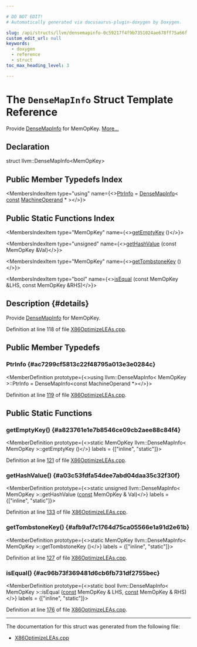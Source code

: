 ```yaml
---

# DO NOT EDIT!
# Automatically generated via docusaurus-plugin-doxygen by Doxygen.

slug: /api/structs/llvm/densemapinfo-0c59217f4f9b7351024ae678ff75a66f
custom_edit_url: null
keywords:
  - doxygen
  - reference
  - struct
toc_max_heading_level: 3

---
```





# The `DenseMapInfo` Struct Template Reference

<DoxygenPage pluginConfig={pluginConfig}>

Provide <a href="/docs/api/structs/llvm/densemapinfo">DenseMapInfo</a> for MemOpKey. <a href="#details">More...</a>

## Declaration

<CodeBlock>struct llvm::DenseMapInfo&lt;MemOpKey&gt;</CodeBlock>

## Public Member Typedefs Index

<MembersIndex>

<MembersIndexItem
  type="using"
  name={<><a href="#ac7299cf5813c22f48795a013e3e0284c">PtrInfo</a> = <a href="/docs/api/structs/llvm/densemapinfo">DenseMapInfo</a>&lt; <a href="/docs/api/files/lib/lib/target/lib/target/aarch64/aarch64promoteconstant-cpp/#a90f8350fecae261c25be85d38b451bff">const</a> <a href="/docs/api/classes/llvm/machineoperand">MachineOperand</a> &#42; &gt;</>}>
</MembersIndexItem>

</MembersIndex>

## Public Static Functions Index

<MembersIndex>

<MembersIndexItem
  type="MemOpKey"
  name={<><a href="#a823761e1e7b8546ce09cb2aee88c84f4">getEmptyKey</a> ()</>}>
</MembersIndexItem>

<MembersIndexItem
  type="unsigned"
  name={<><a href="#a03c53fdfa54dee7abd04daa35c32f30f">getHashValue</a> (const MemOpKey &amp;Val)</>}>
</MembersIndexItem>

<MembersIndexItem
  type="MemOpKey"
  name={<><a href="#afb9af7c1764d75ca05566e1a91d2e61b">getTombstoneKey</a> ()</>}>
</MembersIndexItem>

<MembersIndexItem
  type="bool"
  name={<><a href="#ac96b73f369481d6cb6fb731df2755bec">isEqual</a> (const MemOpKey &amp;LHS, const MemOpKey &amp;RHS)</>}>
</MembersIndexItem>

</MembersIndex>

## Description {#details}

Provide <a href="/docs/api/structs/llvm/densemapinfo">DenseMapInfo</a> for MemOpKey.

Definition at line 118 of file <a href="/docs/api/files/lib/lib/target/lib/target/x86/x86optimizeleas-cpp">X86OptimizeLEAs.cpp</a>.

<SectionDefinition>

## Public Member Typedefs

### PtrInfo {#ac7299cf5813c22f48795a013e3e0284c}

<MemberDefinition
  prototype={<>using llvm::DenseMapInfo&lt; MemOpKey &gt;::PtrInfo =  DenseMapInfo&lt;const MachineOperand &#42;&gt;</>}>

Definition at line <a href="/docs/api/files/lib/lib/target/lib/target/x86/x86optimizeleas-cpp/#l00119">119</a> of file <a href="/docs/api/files/lib/lib/target/lib/target/x86/x86optimizeleas-cpp">X86OptimizeLEAs.cpp</a>.
</MemberDefinition>

</SectionDefinition>

<SectionDefinition>

## Public Static Functions

### getEmptyKey() {#a823761e1e7b8546ce09cb2aee88c84f4}

<MemberDefinition
  prototype={<>static MemOpKey llvm::DenseMapInfo&lt; MemOpKey &gt;::getEmptyKey ()</>}
  labels = {["inline", "static"]}>

Definition at line <a href="/docs/api/files/lib/lib/target/lib/target/x86/x86optimizeleas-cpp/#l00121">121</a> of file <a href="/docs/api/files/lib/lib/target/lib/target/x86/x86optimizeleas-cpp">X86OptimizeLEAs.cpp</a>.
</MemberDefinition>

### getHashValue() {#a03c53fdfa54dee7abd04daa35c32f30f}

<MemberDefinition
  prototype={<>static unsigned llvm::DenseMapInfo&lt; MemOpKey &gt;::getHashValue (<a href="/docs/api/files/lib/lib/target/lib/target/aarch64/aarch64promoteconstant-cpp/#a90f8350fecae261c25be85d38b451bff">const</a> MemOpKey &amp; Val)</>}
  labels = {["inline", "static"]}>

Definition at line <a href="/docs/api/files/lib/lib/target/lib/target/x86/x86optimizeleas-cpp/#l00133">133</a> of file <a href="/docs/api/files/lib/lib/target/lib/target/x86/x86optimizeleas-cpp">X86OptimizeLEAs.cpp</a>.
</MemberDefinition>

### getTombstoneKey() {#afb9af7c1764d75ca05566e1a91d2e61b}

<MemberDefinition
  prototype={<>static MemOpKey llvm::DenseMapInfo&lt; MemOpKey &gt;::getTombstoneKey ()</>}
  labels = {["inline", "static"]}>

Definition at line <a href="/docs/api/files/lib/lib/target/lib/target/x86/x86optimizeleas-cpp/#l00127">127</a> of file <a href="/docs/api/files/lib/lib/target/lib/target/x86/x86optimizeleas-cpp">X86OptimizeLEAs.cpp</a>.
</MemberDefinition>

### isEqual() {#ac96b73f369481d6cb6fb731df2755bec}

<MemberDefinition
  prototype={<>static bool llvm::DenseMapInfo&lt; MemOpKey &gt;::isEqual (<a href="/docs/api/files/lib/lib/target/lib/target/aarch64/aarch64promoteconstant-cpp/#a90f8350fecae261c25be85d38b451bff">const</a> MemOpKey &amp; LHS, <a href="/docs/api/files/lib/lib/target/lib/target/aarch64/aarch64promoteconstant-cpp/#a90f8350fecae261c25be85d38b451bff">const</a> MemOpKey &amp; RHS)</>}
  labels = {["inline", "static"]}>

Definition at line <a href="/docs/api/files/lib/lib/target/lib/target/x86/x86optimizeleas-cpp/#l00176">176</a> of file <a href="/docs/api/files/lib/lib/target/lib/target/x86/x86optimizeleas-cpp">X86OptimizeLEAs.cpp</a>.
</MemberDefinition>

</SectionDefinition>

<hr/>

The documentation for this struct was generated from the following file:

<ul>
<li><a href="/docs/api/files/lib/lib/target/lib/target/x86/x86optimizeleas-cpp">X86OptimizeLEAs.cpp</a></li>
</ul>

</DoxygenPage>
